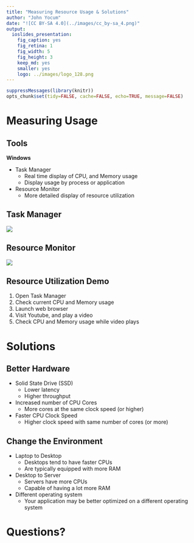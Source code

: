```yaml
---
title: "Measuring Resource Usage & Solutions"
author: "John Yocum"
date: "![CC BY-SA 4.0](../images/cc_by-sa_4.png)"
output:
  ioslides_presentation:
    fig_caption: yes
    fig_retina: 1
    fig_width: 5
    fig_height: 3
    keep_md: yes
    smaller: yes
    logo: ../images/logo_128.png
---
```


```r
suppressMessages(library(knitr))
opts_chunk$set(tidy=FALSE, cache=FALSE, echo=TRUE, message=FALSE)
```

# Measuring Usage

## Tools

**Windows**

- Task Manager
    - Real time display of CPU, and Memory usage
    - Display usage by process or application
- Resource Monitor
    - More detailed display of resource utilization

## Task Manager

![](images/Measuring_Task_Manager.png)

## Resource Monitor

![](images/Measuring_Resource_Monitor.png)

## Resource Utilization Demo

1) Open Task Manager
2) Check current CPU and Memory usage
3) Launch web browser
4) Visit Youtube, and play a video
5) Check CPU and Memory usage while video plays

# Solutions

## Better Hardware

- Solid State Drive (SSD)
    - Lower latency
    - Higher throughput
- Increased number of CPU Cores
    - More cores at the same clock speed (or higher)
- Faster CPU Clock Speed
    - Higher clock speed with same number of cores (or more)

## Change the Environment

- Laptop to Desktop
    - Desktops tend to have faster CPUs
    - Are typically equipped with more RAM
- Desktop to Server
    - Servers have more CPUs
    - Capable of having a lot more RAM
- Different operating system
    - Your application may be better optimized on a different operating system
    
# Questions?